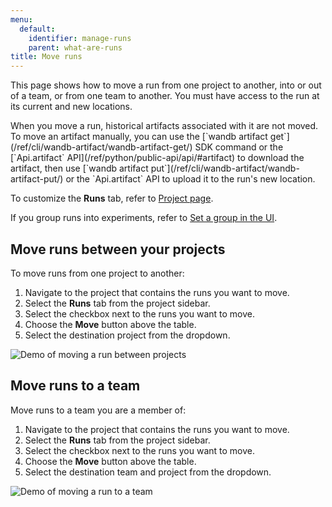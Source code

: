 ```yaml
---
menu:
  default:
    identifier: manage-runs
    parent: what-are-runs
title: Move runs
---
```


This page shows how to move a run from one project to another, into or out of a team, or from one team to another. You must have access to the run at its current and new locations.

<Note>
When you move a run, historical artifacts associated with it are not moved. To move an artifact manually, you can use the [`wandb artifact get`](/ref/cli/wandb-artifact/wandb-artifact-get/) SDK command or the [`Api.artifact` API](/ref/python/public-api/api/#artifact) to download the artifact, then use [`wandb artifact put`](/ref/cli/wandb-artifact/wandb-artifact-put/) or the `Api.artifact` API to upload it to the run's new location.
</Note>

To customize the **Runs** tab, refer to [Project page](/guides/track/project-page/#runs-tab).

If you group runs into experiments, refer to [Set a group in the UI](/guides/runs/grouping/#set-a-group-in-the-ui).

## Move runs between your projects

To move runs from one project to another:

1. Navigate to the project that contains the runs you want to move.
2. Select the **Runs** tab from the project sidebar.
3. Select the checkbox next to the runs you want to move.
4. Choose the **Move** button above the table.
5. Select the destination project from the dropdown.

<Frame>
    <img src="/images/app_ui/howto_move_runs.gif" alt="Demo of moving a run between projects"  />
</Frame>

## Move runs to a team

Move runs to a team you are a member of:

1. Navigate to the project that contains the runs you want to move.
2. Select the **Runs** tab from the project sidebar.
3. Select the checkbox next to the runs you want to move.
4. Choose the **Move** button above the table.
5. Select the destination team and project from the dropdown.

<Frame>
    <img src="/images/app_ui/demo_move_runs.gif" alt="Demo of moving a run to a team"  />
</Frame>